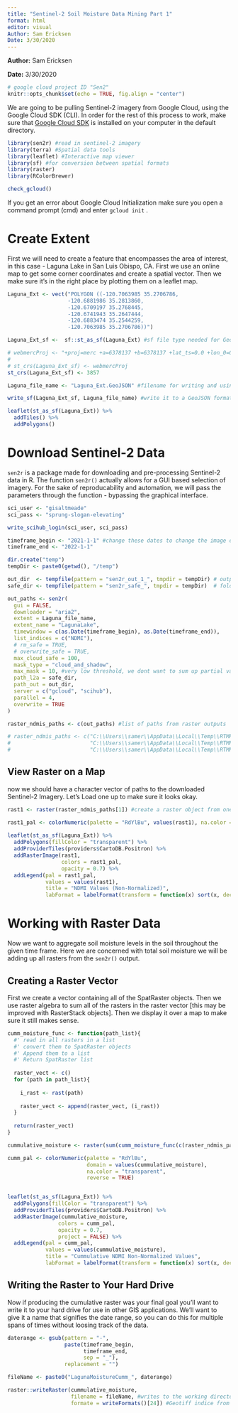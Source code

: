 ```yaml
---
title: "Sentinel-2 Soil Moisture Data Mining Part 1"
format: html
editor: visual
Author: Sam Ericksen
Date: 3/30/2020
---
```


**Author:** Sam Ericksen

**Date:** 3/30/2020

```r
# google cloud project ID "Sen2"
knitr::opts_chunk$set(echo = TRUE, fig.align = "center")
```

We are going to be pulling Sentinel-2 imagery from Google Cloud, using the Google Cloud SDK (CLI). In order for the rest of this process to work, make sure that [Google Cloud SDK](https://cloud.google.com/sdk/docs/install) is installed on your computer in the default directory.

```r
library(sen2r) #read in sentinel-2 imagery
library(terra) #Spatial data tools
library(leaflet) #Interactive map viewer
library(sf) #for conversion between spatial formats
library(raster)
library(RColorBrewer)

check_gcloud() 
```

If you get an error about Google Cloud Initialization make sure you open a command prompt (cmd) and enter `gcloud init` .

# Create Extent

First we will need to create a feature that encompasses the area of interest, in this case - Laguna Lake in San Luis Obispo, CA. First we use an online map to get some corner coordinates and create a spatial vector. Then we make sure it's in the right place by plotting them on a leaflet map.

```r

Laguna_Ext <- vect("POLYGON ((-120.7063985 35.2706786, 
                   -120.6881986 35.2813860, 
                   -120.6709197 35.2768445, 
                   -120.6741943 35.2647444,
                   -120.6883474 35.2544259, 
                   -120.7063985 35.2706786))")

Laguna_Ext_sf <-  sf::st_as_sf(Laguna_Ext) #sf file type needed for GeoJSON

# webmercProj <- "+proj=merc +a=6378137 +b=6378137 +lat_ts=0.0 +lon_0=0.0 +x_0=0.0 +y_0=0 +k=1.0 +units=m +nadgrids=@null +wktext  +no_defs"
# 
# st_crs(Laguna_Ext_sf) <- webmercProj
st_crs(Laguna_Ext_sf) <- 3857

Laguna_file_name <- "Laguna_Ext.GeoJSON" #filename for writing and using GeoJSON

write_sf(Laguna_Ext_sf, Laguna_file_name) #write it to a GeoJSON format for ingestion by sen2r()

leaflet(st_as_sf(Laguna_Ext)) %>% 
  addTiles() %>% 
  addPolygons()
```

# Download Sentinel-2 Data

`sen2r` is a package made for downloading and pre-processing Sentinel-2 data in R. The function `sen2r()` actually allows for a GUI based selection of imagery. For the sake of reproducability and automation, we will pass the parameters through the function - bypassing the graphical interface.

```r
sci_user <- "gisaltmeade"
sci_pass <- "sprung-slogan-elevating"

write_scihub_login(sci_user, sci_pass)
```

```r
timeframe_begin <- "2021-1-1" #change these dates to change the image download timeframe
timeframe_end <- "2022-1-1"

dir.create("temp")
tempDir <- paste0(getwd(), "/temp")

out_dir  <- tempfile(pattern = "sen2r_out_1_", tmpdir = tempDir) # output folder
safe_dir <- tempfile(pattern = "sen2r_safe_", tmpdir = tempDir)  # folder to store downloaded SAFE

out_paths <- sen2r(
  gui = FALSE,
  downloader = "aria2",
  extent = Laguna_file_name,
  extent_name = "LagunaLake",
  timewindow = c(as.Date(timeframe_begin), as.Date(timeframe_end)),
  list_indices = c("NDMI"),
  # rm_safe = TRUE,
  # overwrite_safe = TRUE,
  max_cloud_safe = 100,
  mask_type = "cloud_and_shadow",
  max_mask = 10, #very low threshold, we dont want to sum up partial values
  path_l2a = safe_dir,
  path_out = out_dir,
  server = c("gcloud", "scihub"),
  parallel = 4,
  overwrite = TRUE
)

raster_ndmis_paths <- c(out_paths) #list of paths from raster outputs
```

```r
# raster_ndmis_paths <- c("C:\\Users\\samer\\AppData\\Local\\Temp\\RTMPGT~1\\SEN2R_~3/NDMI/S2A2A_202101126_070_LagunaLake_NDMI_10.tif",
#                         "C:\\Users\\samer\\AppData\\Local\\Temp\\RTMPGT~1\\SEN2R_~3/NDMI/S2B2A_20210210_070_LagunaLake_NDMI_10.tif",
#                         "C:\\Users\\samer\\AppData\\Local\\Temp\\RTMPGT~1\\SEN2R_~3/NDMI/S2A2A_20210225_070_LagunaLake_NDMI_10.tif")
```

## View Raster on a Map

now we should have a character vector of paths to the downloaded Sentinel-2 Imagery. Let's Load one up to make sure it looks okay.

```r
rast1 <- raster(raster_ndmis_paths[1]) #create a raster object from one path

rast1_pal <- colorNumeric(palette = "RdYlBu", values(rast1), na.color = "transparent", reverse = TRUE)
  
leaflet(st_as_sf(Laguna_Ext)) %>% 
  addPolygons(fillColor = "transparent") %>% 
  addProviderTiles(providers$CartoDB.Positron) %>% 
  addRasterImage(rast1,
                 colors = rast1_pal,
                 opacity = 0.7) %>% 
  addLegend(pal = rast1_pal,
            values = values(rast1),
            title = "NDMI Values (Non-Normalized)",
            labFormat = labelFormat(transform = function(x) sort(x, decreasing = TRUE)))
```

# Working with Raster Data

Now we want to aggregate soil moisture levels in the soil throughout the given time frame. Here we are concerned with total soil moisture we will be adding up all rasters from the `sen2r()` output.

## Creating a Raster Vector

First we create a vector containing all of the SpatRaster objects. Then we use raster algebra to sum all of the rasters in the raster vector \[this may be improved with RasterStack objects\]. Then we display it over a map to make sure it still makes sense.

```r

cumm_moisture_func <- function(path_list){
  #' read in all rasters in a list
  #' convert them to SpatRaster objects
  #' Append them to a list
  #' Return SpatRaster list
  
  raster_vect <- c()
  for (path in path_list){
    
    i_rast <- rast(path)
    
    raster_vect <- append(raster_vect, (i_rast))
  }
  
  return(raster_vect)
}

cummulative_moisture <- raster(sum(cumm_moisture_func(c(raster_ndmis_paths)), na.rm = TRUE)) #Raster algebra - add all rasters together

cumm_pal <- colorNumeric(palette = "RdYlBu",
                         domain = values(cummulative_moisture), 
                         na.color = "transparent", 
                         reverse = TRUE)


leaflet(st_as_sf(Laguna_Ext)) %>% 
  addPolygons(fillColor = "transparent") %>% 
  addProviderTiles(providers$CartoDB.Positron) %>% 
  addRasterImage(cummulative_moisture,
                colors = cumm_pal,
                opacity = 0.7,
                project = FALSE) %>% 
  addLegend(pal = cumm_pal,
            values = values(cummulative_moisture),
            title = "Cummulative NDMI Non-Normalized Values",
            labFormat = labelFormat(transform = function(x) sort(x, decreasing = TRUE)))
```

## Writing the Raster to Your Hard Drive

Now if producing the cumulative raster was your final goal you'll want to write it to your hard drive for use in other GIS applications. We'll want to give it a name that signifies the date range, so you can do this for multiple spans of times without loosing track of the data.

```r

daterange <- gsub(pattern = "-", 
                  paste(timeframe_begin,
                        timeframe_end,
                        sep = "_"), 
                  replacement = "")

fileName <- paste0("LagunaMoistureCumm_", daterange)

raster::writeRaster(cummulative_moisture, 
                    filename = fileName, #writes to the working directory
                    formate = writeFormats()[24]) #Geotiff indice from formats list
```
